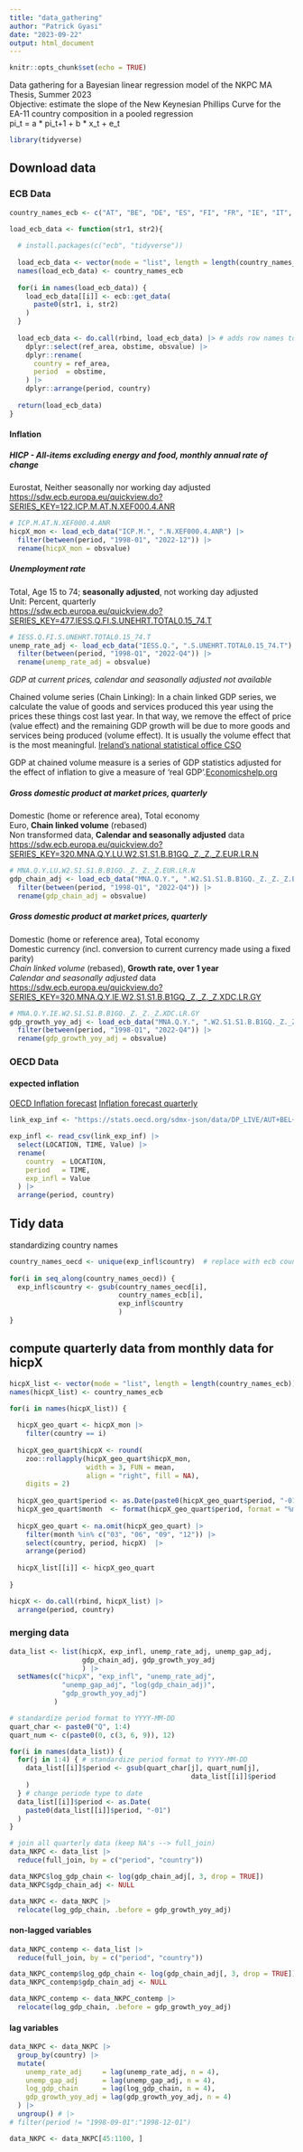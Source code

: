 ---
title: "data_gathering"
author: "Patrick Gyasi"
date: "2023-09-22"
output: html_document
---

```{r setup, include=FALSE}
knitr::opts_chunk$set(echo = TRUE)
```

Data gathering for a Bayesian linear regression model of the NKPC
MA Thesis, Summer 2023                                  
Objective: estimate the slope of the New Keynesian Phillips Curve for the 
EA-11 country composition in a pooled regression             
pi_t = a * pi_t+1 + b * x_t + e_t 


```{r}

library(tidyverse)

```


## Download data

### ECB Data


```{r}

country_names_ecb <- c("AT", "BE", "DE", "ES", "FI", "FR", "IE", "IT", "LU", "NL", "PT")

load_ecb_data <- function(str1, str2){
  
  # install.packages(c("ecb", "tidyverse"))
  
  load_ecb_data <- vector(mode = "list", length = length(country_names_ecb)) # load_ecb_data <- list()
  names(load_ecb_data) <- country_names_ecb
  
  for(i in names(load_ecb_data)) {
    load_ecb_data[[i]] <- ecb::get_data(
      paste0(str1, i, str2) 
    )
  }
  
  load_ecb_data <- do.call(rbind, load_ecb_data) |> # adds row names to the observations
    dplyr::select(ref_area, obstime, obsvalue) |> 
    dplyr::rename(
      country = ref_area,
      period  = obstime,
    ) |> 
    dplyr::arrange(period, country)
  
  return(load_ecb_data)
}

```


#### Inflation

##### HICP - All-items excluding energy and food, monthly annual rate of change
Eurostat, Neither seasonally nor working day adjusted  
[https://sdw.ecb.europa.eu/quickview.do?SERIES_KEY=122.ICP.M.AT.N.XEF000.4.ANR](https://sdw.ecb.europa.eu/quickview.do?SERIES_KEY=122.ICP.M.AT.N.XEF000.4.ANR)

```{r}
# ICP.M.AT.N.XEF000.4.ANR
hicpX_mon <- load_ecb_data("ICP.M.", ".N.XEF000.4.ANR") |> 
  filter(between(period, "1998-01", "2022-12")) |> 
  rename(hicpX_mon = obsvalue)

```


##### Unemployment rate
Total, Age 15 to 74; **seasonally adjusted**, not working day adjusted  
Unit:	Percent, quarterly  
[https://sdw.ecb.europa.eu/quickview.do?SERIES_KEY=477.IESS.Q.FI.S.UNEHRT.TOTAL0.15_74.T](https://sdw.ecb.europa.eu/quickview.do?SERIES_KEY=477.IESS.Q.FI.S.UNEHRT.TOTAL0.15_74.T)

```{r}
# IESS.Q.FI.S.UNEHRT.TOTAL0.15_74.T
unemp_rate_adj <- load_ecb_data("IESS.Q.", ".S.UNEHRT.TOTAL0.15_74.T") |> 
  filter(between(period, "1998-Q1", "2022-Q4")) |> 
  rename(unemp_rate_adj = obsvalue)

```


*GDP at current prices, calendar and seasonally adjusted not available*

Chained volume series (Chain Linking):
In a chain linked GDP series, we calculate the value of goods and services produced this year using the prices these things cost last year. In that way, we remove the effect of price (value effect) and the remaining GDP growth will be due to more goods and services being produced (volume effect). It is usually the volume effect that is the most meaningful. [Ireland's national statistical office CSO](https://www.cso.ie/en/interactivezone/statisticsexplained/nationalaccountsexplained/chainlinking/)

GDP at chained volume measure is a series of GDP statistics adjusted for the effect of inflation to give a measure of ‘real GDP’.[Economicshelp.org](https://www.economicshelp.org/blog/7397/economics/gdp-at-chained-volume-measure/)

##### Gross domestic product at market prices, quarterly
Domestic (home or reference area), Total economy   
Euro, **Chain linked volume** (rebased)  
Non transformed data, **Calendar and seasonally adjusted** data  
[https://sdw.ecb.europa.eu/quickview.do?SERIES_KEY=320.MNA.Q.Y.LU.W2.S1.S1.B.B1GQ._Z._Z._Z.EUR.LR.N](https://sdw.ecb.europa.eu/quickview.do?SERIES_KEY=320.MNA.Q.Y.LU.W2.S1.S1.B.B1GQ._Z._Z._Z.EUR.LR.N)

```{r}
# MNA.Q.Y.LU.W2.S1.S1.B.B1GQ._Z._Z._Z.EUR.LR.N
gdp_chain_adj <- load_ecb_data("MNA.Q.Y.", ".W2.S1.S1.B.B1GQ._Z._Z._Z.EUR.LR.N") |> 
  filter(between(period, "1998-Q1", "2022-Q4")) |> 
  rename(gdp_chain_adj = obsvalue)

```


##### Gross domestic product at market prices, quarterly
Domestic (home or reference area), Total economy  
Domestic currency (incl. conversion to current currency made using a fixed parity)  
*Chain linked volume* (rebased), **Growth rate, over 1 year**  
*Calendar and seasonally adjusted* data  
[https://sdw.ecb.europa.eu/quickview.do?SERIES_KEY=320.MNA.Q.Y.IE.W2.S1.S1.B.B1GQ._Z._Z._Z.XDC.LR.GY](https://sdw.ecb.europa.eu/quickview.do?SERIES_KEY=320.MNA.Q.Y.IE.W2.S1.S1.B.B1GQ._Z._Z._Z.XDC.LR.GY)

```{r}
# MNA.Q.Y.IE.W2.S1.S1.B.B1GQ._Z._Z._Z.XDC.LR.GY
gdp_growth_yoy_adj <- load_ecb_data("MNA.Q.Y.", ".W2.S1.S1.B.B1GQ._Z._Z._Z.XDC.LR.GY") |> 
  filter(between(period, "1998-Q1", "2022-Q4")) |> 
  rename(gdp_growth_yoy_adj = obsvalue)

```


### OECD Data

#### expected inflation

[OECD Inflation forecast](https://data.oecd.org/price/inflation-forecast.htm)
[Inflation forecast quarterly](https://data.oecd.org/chart/77YT)

```{r}

link_exp_inf <- "https://stats.oecd.org/sdmx-json/data/DP_LIVE/AUT+BEL+DEU+ESP+FIN+FRA+IRL+ITA+LUX+NLD+PRT.CPIFORECAST.TOT.AGRWTH.Q/OECD?contentType=csv&detail=code&separator=comma&csv-lang=en&startPeriod=1998-Q1&endPeriod=2022-Q4"

exp_infl <- read_csv(link_exp_inf) |> 
  select(LOCATION, TIME, Value) |> 
  rename(
    country  = LOCATION,
    period   = TIME,
    exp_infl = Value
  ) |> 
  arrange(period, country)

```


## Tidy data

standardizing country names

```{r}

country_names_oecd <- unique(exp_infl$country)  # replace with ecb country names
 
for(i in seq_along(country_names_oecd)) {
  exp_infl$country <- gsub(country_names_oecd[i], 
                           country_names_ecb[i], 
                           exp_infl$country
                           )
}

```

## compute quarterly data from monthly data for hicpX

```{r}

hicpX_list <- vector(mode = "list", length = length(country_names_ecb))
names(hicpX_list) <- country_names_ecb

for(i in names(hicpX_list)) {
  
  hicpX_geo_quart <- hicpX_mon |> 
    filter(country == i)
  
  hicpX_geo_quart$hicpX <- round(
    zoo::rollapply(hicpX_geo_quart$hicpX_mon, 
                   width = 3, FUN = mean,
                   align = "right", fill = NA),
    digits = 2)
  
  hicpX_geo_quart$period <- as.Date(paste0(hicpX_geo_quart$period, "-01"))
  hicpX_geo_quart$month  <- format(hicpX_geo_quart$period, format = "%m")
  
  hicpX_geo_quart <- na.omit(hicpX_geo_quart) |>
    filter(month %in% c("03", "06", "09", "12")) |>
    select(country, period, hicpX)  |> 
    arrange(period)
  
  hicpX_list[[i]] <- hicpX_geo_quart
  
}

hicpX <- do.call(rbind, hicpX_list) |> 
  arrange(period, country)

```

### merging data

```{r}
data_list <- list(hicpX, exp_infl, unemp_rate_adj, unemp_gap_adj,
                  gdp_chain_adj, gdp_growth_yoy_adj
                  ) |> 
  setNames(c("hicpX", "exp_infl", "unemp_rate_adj",
             "unemp_gap_adj", "log(gdp_chain_adj)", 
             "gdp_growth_yoy_adj")
           )

# standardize period format to YYYY-MM-DD
quart_char <- paste0("Q", 1:4)
quart_num <- c(paste0(0, c(3, 6, 9)), 12)

for(i in names(data_list)) {
  for(j in 1:4) { # standardize period format to YYYY-MM-DD
    data_list[[i]]$period <- gsub(quart_char[j], quart_num[j],
                                             data_list[[i]]$period
    )
  } # change periode type to date
  data_list[[i]]$period <- as.Date(
    paste0(data_list[[i]]$period, "-01")
  )
}

# join all quarterly data (keep NA's --> full_join)
data_NKPC <- data_list |> 
  reduce(full_join, by = c("period", "country"))

data_NKPC$log_gdp_chain <- log(gdp_chain_adj[, 3, drop = TRUE])
data_NKPC$gdp_chain_adj <- NULL

data_NKPC <- data_NKPC |> 
  relocate(log_gdp_chain, .before = gdp_growth_yoy_adj)
```

#### non-lagged variables
```{r}

data_NKPC_contemp <- data_list |> 
  reduce(full_join, by = c("period", "country"))

data_NKPC_contemp$log_gdp_chain <- log(gdp_chain_adj[, 3, drop = TRUE])
data_NKPC_contemp$gdp_chain_adj <- NULL

data_NKPC_contemp <- data_NKPC_contemp |> 
  relocate(log_gdp_chain, .before = gdp_growth_yoy_adj)

```


#### lag variables
```{r}

data_NKPC <- data_NKPC |>
  group_by(country) |> 
  mutate(
    unemp_rate_adj     = lag(unemp_rate_adj, n = 4),
    unemp_gap_adj      = lag(unemp_gap_adj, n = 4),
    log_gdp_chain      = lag(log_gdp_chain, n = 4),
    gdp_growth_yoy_adj = lag(gdp_growth_yoy_adj, n = 4)
  ) |> 
  ungroup() # |>  
# filter(period != "1998-09-01":"1998-12-01")

data_NKPC <- data_NKPC[45:1100, ]

```
















































